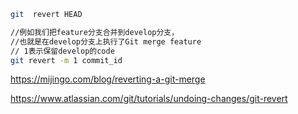 ``` bash
git  revert HEAD

//例如我们把feature分支合并到develop分支，
//也就是在develop分支上执行了Git merge feature
// 1表示保留develop的code
git revert -m 1 commit_id
```

https://mijingo.com/blog/reverting-a-git-merge

https://www.atlassian.com/git/tutorials/undoing-changes/git-revert
